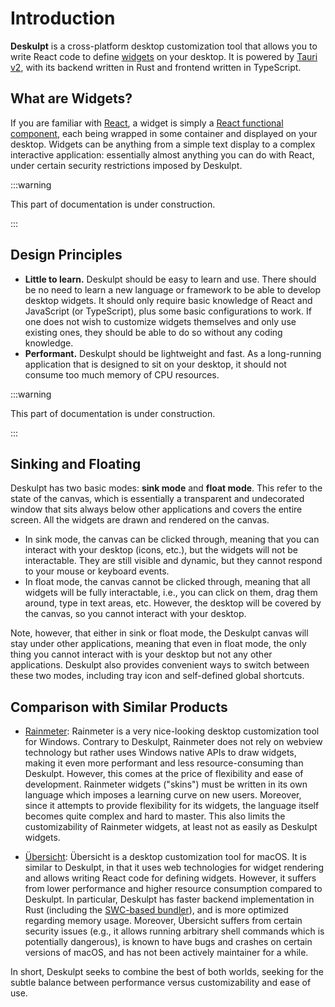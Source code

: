 # Introduction

**Deskulpt** is a cross-platform desktop customization tool that allows you to write
React code to define [widgets](#what-are-widgets) on your desktop. It is powered by
[Tauri v2](https://v2.tauri.app/), with its backend written in Rust and frontend written
in TypeScript.

## What are Widgets?

If you are familiar with [React](https://react.dev/), a widget is simply a [React
functional component](https://react.dev/learn/your-first-component), each being wrapped
in some container and displayed on your desktop. Widgets can be anything from a simple
text display to a complex interactive application: essentially almost anything you can
do with React, under certain security restrictions imposed by Deskulpt.

:::warning

This part of documentation is under construction.

:::

## Design Principles

- **Little to learn.** Deskulpt should be easy to learn and use. There should be no need
  to learn a new language or framework to be able to develop desktop widgets. It should
  only require basic knowledge of React and JavaScript (or TypeScript), plus some basic
  configurations to work. If one does not wish to customize widgets themselves and only
  use existing ones, they should be able to do so without any coding knowledge.
- **Performant.** Deskulpt should be lightweight and fast. As a long-running
  application that is designed to sit on your desktop, it should not consume too much
  memory of CPU resources.

:::warning

This part of documentation is under construction.

:::

## Sinking and Floating

Deskulpt has two basic modes: **sink mode** and **float mode**. This refer to the state
of the canvas, which is essentially a transparent and undecorated window that sits
always below other applications and covers the entire screen. All the widgets are drawn
and rendered on the canvas.

- In sink mode, the canvas can be clicked through, meaning that you can interact with
  your desktop (icons, etc.), but the widgets will not be interactable. They are still
  visible and dynamic, but they cannot respond to your mouse or keyboard events.
- In float mode, the canvas cannot be clicked through, meaning that all widgets will be
  fully interactable, i.e., you can click on them, drag them around, type in text areas,
  etc. However, the desktop will be covered by the canvas, so you cannot interact with
  your desktop.

Note, however, that either in sink or float mode, the Deskulpt canvas will stay under
other applications, meaning that even in float mode, the only thing you cannot interact
with is your desktop but not any other applications. Deskulpt also provides convenient
ways to switch between these two modes, including tray icon and self-defined global
shortcuts.

## Comparison with Similar Products

- [Rainmeter](https://www.rainmeter.net/): Rainmeter is a very nice-looking desktop
  customization tool for Windows. Contrary to Deskulpt, Rainmeter does not rely on
  webview technology but rather uses Windows native APIs to draw widgets, making it
  even more performant and less resource-consuming than Deskulpt. However, this comes at
  the price of flexibility and ease of development. Rainmeter widgets ("skins") must be
  written in its own language which imposes a learning curve on new users. Moreover,
  since it attempts to provide flexibility for its widgets, the language itself becomes
  quite complex and hard to master. This also limits the customizability of Rainmeter
  widgets, at least not as easily as Deskulpt widgets.

- [Übersicht](https://tracesof.net/uebersicht/): Übersicht is a desktop customization
  tool for macOS. It is similar to Deskulpt, in that it uses web technologies for widget
  rendering and allows writing React code for defining widgets. However, it suffers from
  lower performance and higher resource consumption compared to Deskulpt. In particular,
  Deskulpt has faster backend implementation in Rust (including the [SWC-based bundler](https://swc.rs/)),
  and is more optimized regarding memory usage. Moreover, Übersicht suffers from certain
  security issues (e.g., it allows running arbitrary shell commands which is potentially
  dangerous), is known to have bugs and crashes on certain versions of macOS, and has
  not been actively maintainer for a while.

In short, Deskulpt seeks to combine the best of both worlds, seeking for the subtle
balance between performance versus customizability and ease of use.
